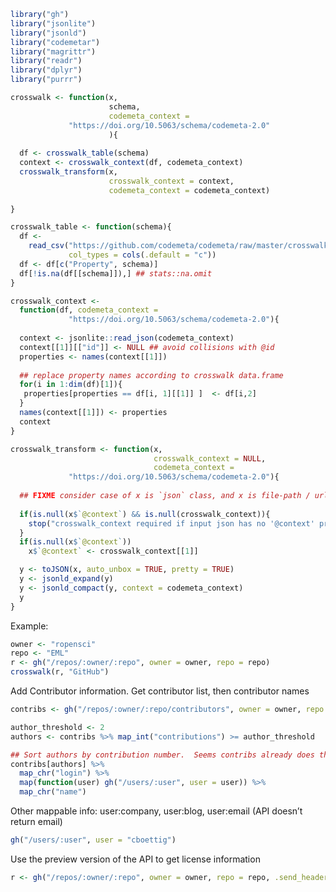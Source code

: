 ```r
library("gh")
library("jsonlite")
library("jsonld")
library("codemetar")
library("magrittr")
library("readr")
library("dplyr")
library("purrr")
```

```r
crosswalk <- function(x,
                      schema,
                      codemeta_context = 
             "https://doi.org/10.5063/schema/codemeta-2.0"
                      ){
  
  df <- crosswalk_table(schema)
  context <- crosswalk_context(df, codemeta_context)
  crosswalk_transform(x, 
                      crosswalk_context = context,
                      codemeta_context = codemeta_context)
  
}

crosswalk_table <- function(schema){
  df <-
    read_csv("https://github.com/codemeta/codemeta/raw/master/crosswalk.csv",
             col_types = cols(.default = "c"))
  df <- df[c("Property", schema)]
  df[!is.na(df[[schema]]),] ## stats::na.omit
}

crosswalk_context <- 
  function(df, codemeta_context = 
             "https://doi.org/10.5063/schema/codemeta-2.0"){
    
  context <- jsonlite::read_json(codemeta_context)
  context[[1]][["id"]] <- NULL ## avoid collisions with @id
  properties <- names(context[[1]])  
    
  ## replace property names according to crosswalk data.frame
  for(i in 1:dim(df)[1]){
   properties[properties == df[i, 1][[1]] ]  <- df[i,2]
  }
  names(context[[1]]) <- properties
  context
}

crosswalk_transform <- function(x, 
                                crosswalk_context = NULL,
                                codemeta_context = 
             "https://doi.org/10.5063/schema/codemeta-2.0"){
  
  ## FIXME consider case of x is `json` class, and x is file-path / url
  
  if(is.null(x$`@context`) && is.null(crosswalk_context)){
    stop("crosswalk_context required if input json has no '@context' property")
  }
  if(is.null(x$`@context`))
    x$`@context` <- crosswalk_context[[1]]

  y <- toJSON(x, auto_unbox = TRUE, pretty = TRUE)
  y <- jsonld_expand(y)
  y <- jsonld_compact(y, context = codemeta_context)
  y
}

```

Example: 

```r
owner <- "ropensci"
repo <- "EML"
r <- gh("/repos/:owner/:repo", owner = owner, repo = repo)
crosswalk(r, "GitHub")
```


Add Contributor information. Get contributor list, then contributor names

```r
contribs <- gh("/repos/:owner/:repo/contributors", owner = owner, repo = repo)

author_threshold <- 2
authors <- contribs %>% map_int("contributions") >= author_threshold

## Sort authors by contribution number.  Seems contribs already does this?
contribs[authors] %>%
  map_chr("login") %>%
  map(function(user) gh("/users/:user", user = user)) %>%
  map_chr("name")

```


Other mappable info: user:company, user:blog, user:email (API doesn't return email)

```r
gh("/users/:user", user = "cboettig")
```

Use the preview version of the API to get license information

```r

r <- gh("/repos/:owner/:repo", owner = owner, repo = repo, .send_headers = c(ACCEPT = "application/vnd.github.drax-preview+json"))

```
